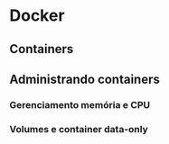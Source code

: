 <!-- A ordem dos conteúdos listados abaixo podem mudar -->

# Docker

<!-- Explicar aqui o que é o docker -->
<!-- Falar das versões que estão disponíveis (Linux, MacOS e Windows). Deixar claro que a recomendação de uso é no Linux -->
<!-- Ao falar sobre a causa da recomendação da utilização no Linux, falar que isto tem haver com a forma como o docker é integrado com o sistema -->
<!-- ## Vantagens de utilização -->
<!-- Docker é um gerenciador de containers -->

<!-- Existing Tools for Reproducible Research in Science Docker ajuda a explicar o que é e como funciona -->

## Containers
<!-- Como já apresentado anteriormente [...], 

### Camadas

### Imagens de containers

#### Criando imagens
<!-- Aqui são utilizados os Dockerfiles -->

## Administrando containers
<!-- Falar que, há ferramentas que podem ajudar no gerenciamento, uma delas é o portainer  -->

### Gerenciamento memória e CPU

### Volumes e container data-only
